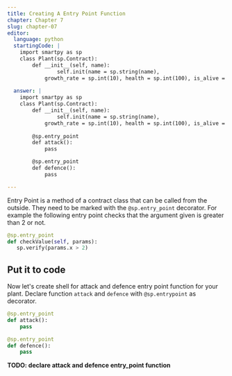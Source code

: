 ```yaml
---
title: Creating A Entry Point Function
chapter: Chapter 7
slug: chapter-07
editor:
  language: python
  startingCode: |
    import smartpy as sp
    class Plant(sp.Contract):
        def __init__(self, name):
        		self.init(name = sp.string(name),
            growth_rate = sp.int(10), health = sp.int(100), is_alive = True)
   
  answer: |  
    import smartpy as sp
    class Plant(sp.Contract):
        def __init__(self, name):
        		self.init(name = sp.string(name),
            growth_rate = sp.int(10), health = sp.int(100), is_alive = True)
   
        @sp.entry_point
        def attack():
            pass

        @sp.entry_point
        def defence():
            pass

---
```


Entry Point is a method of a contract class that can be called from the outside. They need to be marked with the `@sp.entry_point` decorator. For example the following entry point checks that the argument given is greater than 2 or not.

```python
@sp.entry_point
def checkValue(self, params):
   sp.verify(params.x > 2)
```

## Put it to code
Now let's create shell for attack and defence entry point function for your plant.
Declare function `attack` and `defence` with `@sp.entrypoint` as decorator.

```python
@sp.entry_point
def attack():
    pass

@sp.entry_point
def defence():
    pass
```

**TODO: declare attack and defence entry_point function**